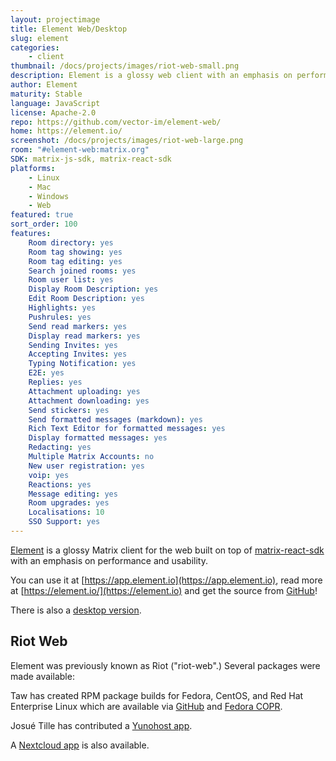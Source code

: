 ```yaml
---
layout: projectimage
title: Element Web/Desktop
slug: element
categories:
    - client
thumbnail: /docs/projects/images/riot-web-small.png
description: Element is a glossy web client with an emphasis on performance and usability
author: Element
maturity: Stable
language: JavaScript
license: Apache-2.0
repo: https://github.com/vector-im/element-web/
home: https://element.io/
screenshot: /docs/projects/images/riot-web-large.png
room: "#element-web:matrix.org"
SDK: matrix-js-sdk, matrix-react-sdk
platforms:
    - Linux
    - Mac
    - Windows
    - Web
featured: true
sort_order: 100
features:
    Room directory: yes
    Room tag showing: yes
    Room tag editing: yes
    Search joined rooms: yes
    Room user list: yes
    Display Room Description: yes
    Edit Room Description: yes
    Highlights: yes
    Pushrules: yes
    Send read markers: yes
    Display read markers: yes
    Sending Invites: yes
    Accepting Invites: yes
    Typing Notification: yes
    E2E: yes
    Replies: yes
    Attachment uploading: yes
    Attachment downloading: yes
    Send stickers: yes
    Send formatted messages (markdown): yes
    Rich Text Editor for formatted messages: yes
    Display formatted messages: yes
    Redacting: yes
    Multiple Matrix Accounts: no
    New user registration: yes
    voip: yes
    Reactions: yes
    Message editing: yes
    Room upgrades: yes
    Localisations: 10
    SSO Support: yes
---
```


[Element](https://element.io) is a glossy Matrix client for the web built on top of [matrix-react-sdk](https://matrix.org/docs/projects/sdk/matrix.org-react-sdk.html) with an emphasis on performance and usability.

You can use it at [https://app.element.io](https://app.element.io), read more at [https://element.io/](https://element.io) and get the source from [GitHub](https://github.com/vector-im/element-web)!

There is also a [desktop version](https://element.io/get-started).

## Riot Web

Element was previously known as Riot ("riot-web".) Several packages were made available:

Taw has created RPM package builds for Fedora, CentOS, and Red Hat Enterprise Linux which are available via [GitHub](https://github.com/taw00/element-rpm/) and [Fedora COPR](https://copr.fedorainfracloud.org/coprs/taw/element/).

Josué Tille has contributed a [Yunohost app](https://github.com/Josue-T/riot_ynh).

A [Nextcloud app](https://github.com/gary-kim/riotchat) is also available.
